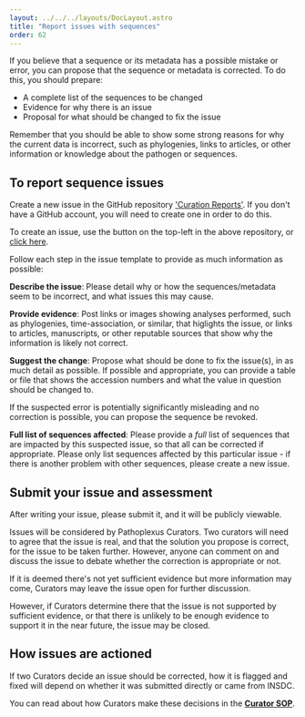 ```yaml
---
layout: ../../../layouts/DocLayout.astro
title: "Report issues with sequences"
order: 62
---
```


If you believe that a sequence or its metadata has a possible mistake or error, you can 
propose that the sequence or metadata is corrected.
To do this, you should prepare:
- A complete list of the sequences to be changed
- Evidence for why there is an issue
- Proposal for what should be changed to fix the issue

Remember that you should be able to show some strong reasons
for why the current data is incorrect, such as phylogenies, links to articles, or other
information or knowledge about the pathogen or sequences.

## To report sequence issues

Create a new issue in the GitHub repository ['Curation Reports'](https://github.com/pathoplexus/curation_reports).
If you don't have a GitHub account, you will need to create one in order to do this.

To create an issue, use the button on the top-left in the above repository, 
or [click here](https://github.com/pathoplexus/curation_reports/issues/new/choose).

Follow each step in the issue template to provide as much information as possible:

**Describe the issue**: Please detail why or how the sequences/metadata seem to be incorrect,
and what issues this may cause.

**Provide evidence**: Post links or images showing analyses performed, such as phylogenies,
time-association, or similar, that higlights the issue, or links to articles, manuscripts, or other
reputable sources that show why the information is likely not correct.

**Suggest the change**: Propose what should be done to fix the issue(s), in as much detail as possible.
If possible and appropriate, you can provide a table or file that shows the accession numbers and what the value in question should be changed to.

If the suspected error is potentially significantly misleading and no correction is possible, you can propose the sequence be revoked.

**Full list of sequences affected**: Please provide a _full_ list of sequences that are impacted
by this suspected issue, so that all can be corrected if appropriate.
Please only list sequences affected by this particular issue - if there is another problem with other sequences,
please create a new issue.

## Submit your issue and assessment

After writing your issue, please submit it, and it will be publicly viewable.

Issues will be considered by Pathoplexus Curators.
Two curators will need to agree that the issue is real, and that the solution you propose is correct, for the issue to be taken further.
However, anyone can comment on and discuss the issue to debate whether the correction is appropriate or not.

If it is deemed there's not yet sufficient evidence but more information may come, Curators may leave the issue open for further discussion.

However, if Curators determine there that the issue is not supported by sufficient evidence, or that there is unlikely to be enough evidence to support it in the near future, the issue may be closed.

## How issues are actioned

If two Curators decide an issue should be corrected, how it is flagged and fixed will depend
on whether it was submitted directly or came from INSDC.

You can read about how Curators make these decisions in the **[Curator SOP](/docs/how-to/curator-sop)**.